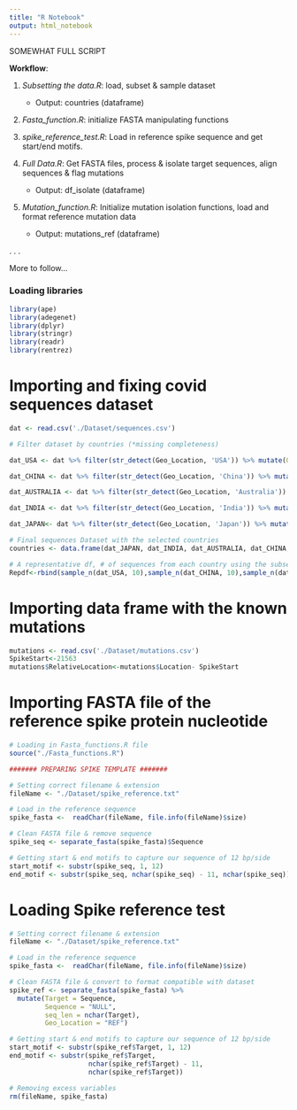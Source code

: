 ```yaml
---
title: "R Notebook"
output: html_notebook
---
```

SOMEWHAT FULL SCRIPT 


**Workflow**:

  1. *Subsetting the data.R*: load, subset & sample dataset 
      * Output: countries (dataframe)
      
  2. *Fasta_function.R*: initialize FASTA manipulating functions
  
  3. *spike_reference_test.R*: Load in reference spike sequence and get start/end motifs.
  
  4. *Full Data.R*: Get FASTA files, process & isolate target sequences, align sequences & flag mutations
      * Output: df_isolate (dataframe)
      
  5. *Mutation_function.R*: Initialize mutation isolation functions, load and format reference mutation data
      * Output: mutations_ref (dataframe)
  
  .
  .
  .

More to follow...

### Loading libraries
```r
library(ape)
library(adegenet)
library(dplyr)
library(stringr)
library(readr)
library(rentrez)
```


# Importing and fixing covid sequences dataset
```r
dat <- read.csv('./Dataset/sequences.csv')

# Filter dataset by countries (*missing completeness)

dat_USA <- dat %>% filter(str_detect(Geo_Location, 'USA')) %>% mutate(Geo_Location = "USA") %>% slice_sample(n = 50)

dat_CHINA <- dat %>% filter(str_detect(Geo_Location, 'China')) %>% mutate(Geo_Location = "CHN") %>% slice_sample(n = 50)

dat_AUSTRALIA <- dat %>% filter(str_detect(Geo_Location, 'Australia')) %>% mutate(Geo_Location = "AUS") %>% slice_sample(n = 50)

dat_INDIA <- dat %>% filter(str_detect(Geo_Location, 'India')) %>% mutate(Geo_Location = "IND") %>% slice_sample(n = 50)

dat_JAPAN<- dat %>% filter(str_detect(Geo_Location, 'Japan')) %>% mutate(Geo_Location = "JPN") %>% slice_sample(n = 50)

# Final sequences Dataset with the selected countries
countries <- data.frame(dat_JAPAN, dat_INDIA, dat_AUSTRALIA, dat_CHINA, dat_USA)

# A representative df, # of sequences from each country using the subsetting code
Repdf<-rbind(sample_n(dat_USA, 10),sample_n(dat_CHINA, 10),sample_n(dat_AUSTRALIA, 10),sample_n(dat_INDIA, 10),sample_n(dat_INDIA, 10),sample_n(dat_JAPAN, 10))
```

# Importing data frame with the known mutations
```r
mutations <- read.csv('./Dataset/mutations.csv')
SpikeStart<-21563
mutations$RelativeLocation<-mutations$Location- SpikeStart
```

# Importing FASTA file of the reference spike protein nucleotide
```r
# Loading in Fasta_functions.R file
source("./Fasta_functions.R")

####### PREPARING SPIKE TEMPLATE #######

# Setting correct filename & extension
fileName <- "./Dataset/spike_reference.txt"

# Load in the reference sequence
spike_fasta <-  readChar(fileName, file.info(fileName)$size)

# Clean FASTA file & remove sequence
spike_seq <- separate_fasta(spike_fasta)$Sequence

# Getting start & end motifs to capture our sequence of 12 bp/side
start_motif <- substr(spike_seq, 1, 12)
end_motif <- substr(spike_seq, nchar(spike_seq) - 11, nchar(spike_seq))
```

# Loading Spike reference test

```r
# Setting correct filename & extension
fileName <- "./Dataset/spike_reference.txt"

# Load in the reference sequence
spike_fasta <-  readChar(fileName, file.info(fileName)$size)

# Clean FASTA file & convert to format compatible with dataset
spike_ref <- separate_fasta(spike_fasta) %>%
  mutate(Target = Sequence,
         Sequence = "NULL",
         seq_len = nchar(Target),
         Geo_Location = "REF")

# Getting start & end motifs to capture our sequence of 12 bp/side
start_motif <- substr(spike_ref$Target, 1, 12)
end_motif <- substr(spike_ref$Target,
                    nchar(spike_ref$Target) - 11,
                    nchar(spike_ref$Target))

# Removing excess variables
rm(fileName, spike_fasta)
```












